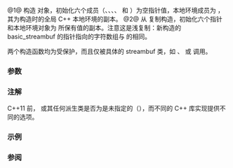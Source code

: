 {{cpp/io/basic_streambuf/title|basic_streambuf}}
{{cpp/io/basic_streambuf/navbar}}
{{dcl begin}}
{{dcl|num=1|
protected:
basic_streambuf();
}}
{{dcl|num=2|since=c++11|
protected:
basic_streambuf(const basic_streambuf&amp; rhs);
}}
{{dcl end}}

@1@ 构造 {{tt|basic_streambuf}} 对象，初始化六个成员（{{tt|eback()}}、{{tt|gptr()}}、{{tt|egptr()}}、{{tt|pbase()}}、{{tt|pptr()}} 和 {{tt|epptr()}}）为空指针值，本地环境成员为 {{c|std::locale()}}，其为构造时的全局 C++ 本地环境的副本。
@2@ 从 {{c|rhs}} 复制构造，初始化六个指针和本地环境对象为 {{c|rhs}} 所保有值的副本。注意这是浅复制：新构造的 basic_streambuf 的指针指向的字符数组与 {{c|rhs}} 的相同。

两个构造函数均为受保护，而且仅被具体的 streambuf 类，如 {{lc|std::basic_filebuf}}、{{lc|std::basic_stringbuf}} 或 {{c|std::strstreambuf}} 调用。

===参数===
{{par begin}}
{{par | rhs |要复制的 streambuf 对象}}
{{par end}}

===注解===
C++11 前，{{tt|basic_streambuf}} 或其任何派生类是否为{{named req|CopyConstructible}}是未指定的（{{lwg|421}}），而不同的 C++ 库实现提供不同的选项。

===示例===
{{example}}

===参阅===
{{dsc begin}}
{{dsc inc | cpp/io/basic_filebuf/dsc basic_filebuf}}
{{dsc inc | cpp/io/basic_stringbuf/dsc constructor}}
{{dsc inc | cpp/io/strstreambuf/dsc strstreambuf}}
{{dsc end}}

{{langlinks|en|es|ja|ru}}